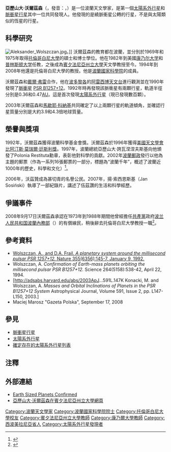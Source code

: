 {{Infobox_Scientist
| name = 亞歷山大·沃爾茲森<br>Aleksander Wolszczan
| image = Aleksander Wolszczan (2007).jpg|300px
| image_size = 200px
| caption = 2007年的亞歷山大·沃爾茲森
| birth_date = {{birth date and age|1946|4|29|df=y}}
| birth_place = {{flag|Poland}}[[什切齊內克|什切齊內克]]
| death_date = 
| death_place = 
| nationality = {{flag|Poland}}
| field = [[天文學家|天文學家]]
| work_institution = [[宾夕法尼亚州立大学|宾夕法尼亚州立大学]]
| alma_mater = [[托倫哥白尼大學|托倫哥白尼大學]]
| doctoral_advisor = 
| doctoral_students = 
| known_for  = 發現第一個[[太陽系外行星|太陽系外行星]]和[[脈衝星行星|脈衝星行星]]
| societies = [[波蘭國家科學院|波蘭國家科學院]]、[[美國天文學會|美國天文學會]]
| prizes = [[比阿汀斯·莫瑞爾·廷斯利獎|比阿汀斯·莫瑞爾·廷斯利獎]]
| spouse = 
| children = 
| website = 
| footnotes = 
}}

'''亞歷山大·沃爾茲森'''（{{lang-pl|'''Aleksander Wolszczan'''}}，發音：{{IPAc-pl|AUD|Pl-Aleksander_Wolszczan.ogg|a|l|e|k|'|s|a|n|d|e|r|-|'|w|o|l|sz|cz|a|n}}，{{bd|1946年|4月29日|||catIdx=W}}）是一位波蘭天文學家，是第一個[[太陽系外行星|太陽系外行星]]和[[脈衝星行星|脈衝星行星]]其中一位共同發現人。他發現的是繞脈衝星公轉的行星，不是與太陽類似的恆星的行星。

==科學研究==
[[File:Aleksander_Wolszczan.jpg|thumb]]。]]
沃爾茲森的教育都在波蘭，並分別於1969年和1975年取得[[托倫哥白尼大學|托倫哥白尼大學]]的碩士和博士學位。他在1982年到美國[[康乃尔大学|康乃尔大学]]和[[普林斯顿大学|普林斯顿大学]]任教，之後成為[[賓夕法尼亞州立大學|賓夕法尼亞州立大學]]天文學教授至今。1994年到2008年他還是托倫哥白尼大學的教授。他是[[波蘭國家科學院|波蘭國家科學院]]的成員。

沃爾茲森和[[戴爾·弗雷|戴爾·弗雷]]合作，他在[[波多黎各|波多黎各]]的[[阿雷西博天文台|阿雷西博天文台]]進行觀測並在1990年發現了[[脈衝星|脈衝星]] [[PSR_B1257+12|PSR B1257+12]]。1992年時再發現該脈衝星有兩顆行星，軌道半徑分別是0.36和0.47[[天文單位|AU]]。這是首次發現[[太陽系外行星|太陽系外行星]]（現已發現數百顆）。 

2003年沃爾茲森和[[馬歇耶·科納基|馬歇耶·科納基]]共同確定了以上兩顆行星的軌道傾角，並確認行星質量分別是大約3.9和4.3倍地球質量。

==榮譽與獎項==
1992年，沃爾茲森獲得波蘭科學基金會獎。沃爾茲森於1996年獲得[[美國天文學會|美國天文學會]][[比阿汀斯·莫瑞爾·廷斯利獎|比阿汀斯·莫瑞爾·廷斯利獎]]。1997年，波蘭總統亞歷山大·誇瓦涅涅夫斯基向他頒發了Polonia Restituta勳章，表彰他對科學的貢獻。2002年[[波蘭郵政|波蘭郵政]]發行以他為主題的郵票（作為一系列16張郵票的一部分，標題為“波蘭千年”，概述了波蘭近1000年的歷史，科學和文化）<ref>{{cite web |title=Wolszczan Featured on Millennium Stamp Set with Pope John Paul, Lech Walesa, and Nicolaus Copernicus |work=[http://www.science.psu.edu/ Pennsylvania State University web site] |publisher=[[賓夕法尼亞州立大學|Pennsylvania State University]] |date=2002-02-18 |url=http://www.science.psu.edu/alert/Wolszczan2-2002.htm |accessdate=2008-03-06 |archiveurl=https://web.archive.org/web/20080215180719/http://www.science.psu.edu/alert/Wolszczan2-2002.htm |archivedate=2008-02-15 |deadurl=yes }}</ref>。

2006年，沃茲贊成為甚切青的名譽公民。2007年，揚·索西恩斯基（Jan Sosiński）執導了一部紀錄片，講述了伍茲讚的生活和科學經歷。

==爭議事件==
2008年9月17日沃爾茲森承認在1973年到1988年期間他曾經擔任[[共產黨|共產黨]]政府[[波兰人民共和国|波兰人民共和国]][[波蘭內務部|波蘭內務部]]{{link-pl|秘密警察 (PRL)|Służba Bezpieczeństwa (PRL)|秘密警察}}（{{lang|pl|Służba Bezpieczeństwa}}）的有償線民，稍後辭去托倫哥白尼大學教授一職<ref>{{cite news |url=http://wiadomosci.onet.pl/1827933,11,item.html |title=Wolszczan: nie wstydzę się |language=pl |publisher=[[Onet.pl|Onet.pl]] |deadurl=yes |archiveurl=https://web.archive.org/web/20080921055404/http://wiadomosci.onet.pl/1827933,11,item.html |archivedate=2008-09-21 |accessdate=2011-10-17 }}</ref>。

==參考資料==
* [http://www.nature.com/nature/journal/v355/n6356/abs/355145a0.html Wolszczan, A., and D.A. Frail. ''A planetary system around the millisecond pulsar PSR 1257+12.'' Nature 355(6356):145-7, January 9, 1992.]{{Wayback|url=http://www.nature.com/nature/journal/v355/n6356/abs/355145a0.html |date=20061023092224 }}
* Wolszczan, A. ''Confirmation of Earth-mass planets orbiting the millisecond pulsar PSR B1257+12.'' Science 264(5158):538-42, April 22, 1994.
* [http://adsabs.harvard.edu/abs/2003ApJ...591L.147K Konacki, M. and Wolszczan, A. ''Masses and Orbital Inclinations of Planets in the PSR B1257+12 System'' Astrophysical Journal, Volume 591, Issue 2, pp. L147-L150, 2003.] {{Wayback|url=http://adsabs.harvard.edu/abs/2003ApJ...591L.147K |date=20191004050842 }}
* Maciej Marosz "Gazeta Polska", September 17, 2008

==參見==
{{Commons|Category:Aleksander Wolszczan}}
* [[脈衝星行星|脈衝星行星]]
* [[太陽系外行星|太陽系外行星]]
* [[確定存在的太陽系外行星列表|確定存在的太陽系外行星列表]]

==注釋==
{{reflist}}

==外部連結==
* [http://www.space.com/scienceastronomy/aas_earthsize_020329.html Earth Sized Planets Confirmed]{{Wayback|url=http://www.space.com/scienceastronomy/aas_earthsize_020329.html |date=20101225000837 }}
* [https://web.archive.org/web/20130403115254/http://www2.astro.psu.edu/users/alex/ 亞歷山大·沃爾茲森在賓夕法尼亞州立大學網頁] 

{{Authority control}}
{{DEFAULTSORT:Wolszczan, Aleksander}}
[[Category:波蘭天文學家|Category:波蘭天文學家]]
[[Category:波蘭國家科學院院士|Category:波蘭國家科學院院士]]
[[Category:托倫哥白尼大學校友|Category:托倫哥白尼大學校友]]
[[Category:賓夕法尼亞州立大學教師|Category:賓夕法尼亞州立大學教師]]
[[Category:康乃爾大學教師|Category:康乃爾大學教師]]
[[Category:西波美拉尼亞省人|Category:西波美拉尼亞省人]]
[[Category:太陽系外行星發現者|Category:太陽系外行星發現者]]